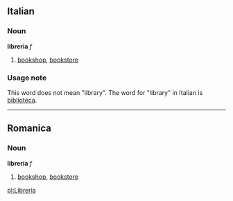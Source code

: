 ==Italian==
===Noun===
'''libreria''' ''f''

#[[bookshop]], [[bookstore]]

===Usage note===
This word does not mean "library".  The word for "library" in Italian is [[biblioteca]].

----
==Romanica==
===Noun===
'''libreria''' ''f''

#[[bookshop]], [[bookstore]]

[[pl:Libreria]]